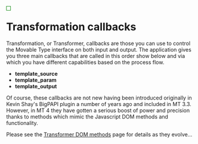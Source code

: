 <div style="float:left; border:thin solid green; padding: 5px; margin-right: 15px;">
{{Template:Callback Types}}
</div>

= Transformation callbacks =

Transformation, or Transformer, callbacks are those you can use to control the Movable Type interface on both  input and output.  The application gives you three main callbacks that are called in this order show below and via which you have different capabilities based on the process flow.

* '''template_source'''
* '''template_param'''
* '''template_output'''

Of course, these callbacks are not new having been introduced originally in Kevin Shay's BigPAPI plugin a number of years ago and included in MT 3.3.  However, in MT 4 they have gotten a serious boost of power and precision thanks to methods which mimic the Javascript DOM methods and functionality.

Please see the [[Transformer DOM methods]] page for details as they evolve...